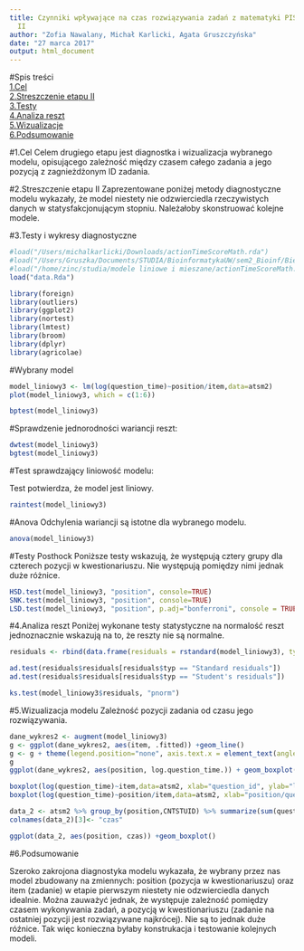 ```yaml
---
title: Czynniki wpływające na czas rozwiązywania zadań z matematyki PISA 2015 - etap
  II
author: "Zofia Nawalany, Michał Karlicki, Agata Gruszczyńska"
date: "27 marca 2017"
output: html_document
---
```

#Spis treści  
[1.Cel](#1.Cel)  
[2.Streszczenie etapu II](#2.Streszczenie etapu II)  
[3.Testy](#3.Testy)  
[4.Analiza reszt](#4.4.Analiza reszt)  
[5.Wizualizacje](#5.Wizualizacja)  
[6.Podsumowanie](#7.Wybór modelu)  


#1.Cel <a name="1.Cel"></a>
Celem drugiego etapu jest diagnostka i wizualizacja wybranego modelu, opisującego zależność między czasem całego zadania a jego pozycją z zagnieżdżonym ID zadania.

#2.Streszczenie etapu II <a name="2.Streszczenie etapu II"></a>
Zaprezentowane poniżej metody diagnostyczne modelu wykazały, że model niestety nie odzwierciedla rzeczywistych danych w statysfakcjonującym stopniu. Należałoby skonstruować kolejne modele.


#3.Testy i wykresy diagnostyczne <a name="3.Testy"></a>

```r
#load("/Users/michalkarlicki/Downloads/actionTimeScoreMath.rda")
#load("/Users/Gruszka/Documents/STUDIA/BioinformatykaUW/sem2_Bioinf/Biecek/Projekt R/actionTimeScoreMath.rda")
#load("/home/zinc/studia/modele liniowe i mieszane/actionTimeScoreMath.rda")
load("data.Rda")

library(foreign)
library(outliers)
library(ggplot2)
library(nortest)
library(lmtest)
library(broom)
library(dplyr)
library(agricolae)

```
#Wybrany model 
```r
model_liniowy3 <- lm(log(question_time)~position/item,data=atsm2)
plot(model_liniowy3, which = c(1:6))

```

```r
bptest(model_liniowy3)
```
#Sprawdzenie jednorodności wariancji reszt:
```r
dwtest(model_liniowy3)
bgtest(model_liniowy3)
```
#Test sprawdzający liniowość modelu: 

Test potwierdza, że model jest liniowy.
```r
raintest(model_liniowy3)
```


#Anova
Odchylenia wariancji są istotne dla wybranego modelu. 
```r
anova(model_liniowy3)
```
#Testy Posthock
Poniższe testy wskazują, że występują cztery grupy dla czterech pozycji w kwestionariuszu. Nie występują pomiędzy nimi jednak duże różnice.

```r
HSD.test(model_liniowy3, "position", console=TRUE)
SNK.test(model_liniowy3, "position", console=TRUE)
LSD.test(model_liniowy3, "position", p.adj="bonferroni", console = TRUE)
```


#4.Analiza reszt <a name="4.Analiza reszt"></a>
Poniżej wykonane testy statystyczne na normalość reszt jednoznacznie wskazują na to, że reszty nie są normalne. 

```r
residuals <- rbind(data.frame(residuals = rstandard(model_liniowy3), typ = "Standard residuals"), data.frame(residuals = rstudent(model_liniowy3), typ = "Student's residuals"))

ad.test(residuals$residuals[residuals$typ == "Standard residuals"])
ad.test(residuals$residuals[residuals$typ == "Student's residuals"])

ks.test(model_liniowy3$residuals, "pnorm")
```
#5.Wizualizacja modelu <a name="5.Wizualizacja"></a>
Zależność pozycji zadania od czasu jego rozwiązywania.
```r
dane_wykres2 <- augment(model_liniowy3)
g <- ggplot(dane_wykres2, aes(item, .fitted)) +geom_line() 
g <- g + theme(legend.position="none", axis.text.x = element_text(angle = 90, hjust = 1))
g
ggplot(dane_wykres2, aes(position, log.question_time.)) + geom_boxplot()

boxplot(log(question_time)~item,data=atsm2, xlab="question_id", ylab="log(question_time)")
boxplot(log(question_time)~position/item,data=atsm2, xlab="position/question_id", ylab="log(question_time")

data_2 <- atsm2 %>% group_by(position,CNTSTUID) %>% summarize(sum(question_time))
colnames(data_2)[3]<- "czas"

ggplot(data_2, aes(position, czas)) +geom_boxplot()
```

#6.Podsumowanie <a name="7.Wybór modelu"></a>

Szeroko zakrojona diagnostyka modelu wykazała, że wybrany przez nas model zbudowany na zmiennych: position (pozycja w kwestionariuszu) oraz item (zadanie) w etapie pierwszym niestety nie odzwierciedla danych idealnie. Można zauważyć jednak, że występuje zależność pomiędzy czasem wykonywania zadań, a pozycją w kwestionariuszu (zadanie na ostatniej pozycji jest rozwiązywane najkrócej). Nie są to jednak duże róźnice. Tak więc konieczna byłaby konstrukacja i testowanie kolejnych modeli. 



